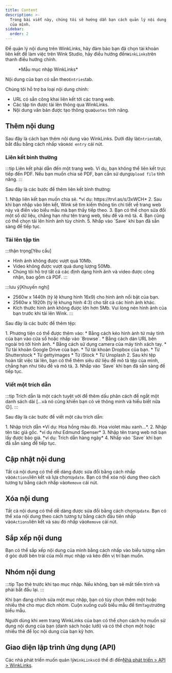 ```yaml
---
title: Content
description: >-
  Trong bài viết này, chúng tôi sẽ hướng dẫn bạn cách quản lý nội dung WinkLinks
  của mình.
sidebar:
  order: 2
---
```


Để quản lý nội dung trên WinkLinks, hãy đảm bảo bạn đã chọn tài khoản liên kết để làm việc trên Wink Studio, hãy điều hướng đến`WinkLinks`trên thanh điều hướng chính.

<figure>
  <CloudinaryImage width="350" height="561" resize="scale" quality="best" alt="mục nhập WinkLinks" src="academy/winklinks-entry" errorImage="noimage_opaque_nyrtl0.png" />

  <figcaption>*Mẫu mục nhập WinkLinks*</figcaption>
</figure>


Nội dung của bạn có sẵn theo`Entries`tab.

Chúng tôi hỗ trợ ba loại nội dung chính:

* URL có sẵn công khai liên kết tới các trang web.
* Các tập tin được tải lên thông qua WinkLinks.
* Nội dung văn bản được tạo thông qua`Quotes` tính năng.

## Thêm nội dung

Sau đây là cách bạn thêm nội dung vào WinkLinks. Dưới đây là`Entries`tab, bắt đầu bằng cách nhấp vào`Add entry` cái nút.

### Liên kết bình thường

:::tip
Liên kết phải dẫn đến một trang web. Ví dụ, bạn không thể liên kết trực tiếp đến PDF. Nếu bạn muốn chia sẻ PDF, bạn cần sử dụng`Upload file` tính năng.
:::

Sau đây là các bước để thêm liên kết bình thường:

<Steps>
  1. Nhập liên kết bạn muốn chia sẻ. *ví dụ: https://trvl.as/s/3xWCH*
  2. Sau khi bạn nhập vào liên kết, Wink sẽ tìm kiếm thông tin chi tiết về trang web này và điền vào biểu mẫu mà bạn thấy tiếp theo.
  3. Bạn có thể chọn sửa đổi một số dữ liệu, chẳng hạn như tên trang web, tiêu đề và mô tả.
  4. Bạn cũng có thể chọn tải lên hình ảnh tùy chỉnh.
  5. Nhấp vào `Save` khi bạn đã sẵn sàng để tiếp tục.
</Steps>


### Tải lên tập tin

:::thận trọng\[Yêu cầu]

* Hình ảnh không được vượt quá 10Mb.
* Video không được vượt quá dung lượng 50Mb.
* Chúng tôi hỗ trợ tất cả các định dạng hình ảnh và video được công nhận, bao gồm cả PDF.
  :::

:::lưu ý\[Khuyến nghị]

* 2560w x 1440h (tỷ lệ khung hình 16x9) cho hình ảnh nổi bật của bạn.
* 2560w x 1920h (tỷ lệ khung hình 4:3) cho tất cả các hình ảnh khác.
* Kích thước hình ảnh không được lớn hơn 5Mb. Vui lòng nén hình ảnh của bạn trước khi tải lên Wink.
  :::

Sau đây là các bước để thêm tệp:

<Steps>
  1. Phương tiện có thể được thêm vào:
     * Bằng cách kéo hình ảnh từ máy tính của bạn vào cửa sổ hoặc nhấp vào `Browse`.
     * Bằng cách dán URL bên ngoài trỏ tới hình ảnh.
     * Bằng cách sử dụng camera của máy tính xách tay.
     * Từ tài khoản Google Drive của bạn.
     * Từ tài khoản Dropbox của bạn.
     * Từ Shutterstock
     * Từ gettyimages
     * Từ iStock
     * Từ Unsplash
  2. Sau khi tệp hoàn tất việc tải lên, bạn có thể thêm siêu dữ liệu để mô tả tệp của mình, chẳng hạn như tiêu đề và mô tả.
  3. Nhấp vào `Save` khi bạn đã sẵn sàng để tiếp tục.
</Steps>


### Viết một trích dẫn

:::tip
Trích dẫn là một cách tuyệt vời để thêm dấu phân cách để ngắt một danh sách dài \[...và nó cũng khiến bạn có vẻ thông minh và hiểu biết nữa 😉].
:::

Sau đây là các bước để viết một câu trích dẫn:

<Steps>
  1. Nhập trích dẫn *Ví dụ: Hoa hồng màu đỏ. Hoa violet màu xanh...*.
  2. Nhập tên tác giả gốc. *ví dụ như Edmund Spenser*
  3. Nhập tên trang web nơi bạn lấy được báo giá. *ví dụ: Trích dẫn hàng ngày*
  4. Nhấp vào `Save` khi bạn đã sẵn sàng để tiếp tục.
</Steps>


## Cập nhật nội dung

Tất cả nội dung có thể dễ dàng được sửa đổi bằng cách nhấp vào`Actions`liên kết và lựa chọn`Update`. Bạn có thể xóa nội dung theo cách tương tự bằng cách nhấp vào`Remove` cái nút.

## Xóa nội dung

Tất cả nội dung có thể dễ dàng được sửa đổi bằng cách chọn`Update`. Bạn có thể xóa nội dung theo cách tương tự bằng cách đầu tiên nhấp vào`Actions`liên kết và sau đó nhấp vào`Remove` cái nút.

## Sắp xếp nội dung

Bạn có thể sắp xếp nội dung của mình bằng cách nhấp vào biểu tượng nằm ở góc dưới bên trái của mỗi mục nhập và kéo đến vị trí bạn muốn.

## Nhóm nội dung

:::tip
Tạo thẻ trước khi tạo mục nhập. Nếu không, bạn sẽ mất tiến trình và phải bắt đầu lại.
:::

Khi bạn đang chỉnh sửa một mục nhập, bạn có tùy chọn thêm một hoặc nhiều thẻ cho mục đích nhóm. Cuộn xuống cuối biểu mẫu để tìm`Tags`trường biểu mẫu.

Người dùng khi xem trang WinkLinks của bạn có thể chọn cách họ muốn sử dụng nội dung của bạn (danh sách hoặc lưới) và có thể chọn một hoặc nhiều thẻ để lọc nội dung của bạn kỹ hơn.

## Giao diện lập trình ứng dụng (API)

Các nhà phát triển muốn quản lý`WinkLinks`có thể đi đến[Nhà phát triển > API > WinkLinks](/developers/apis/#winklinks-api).

